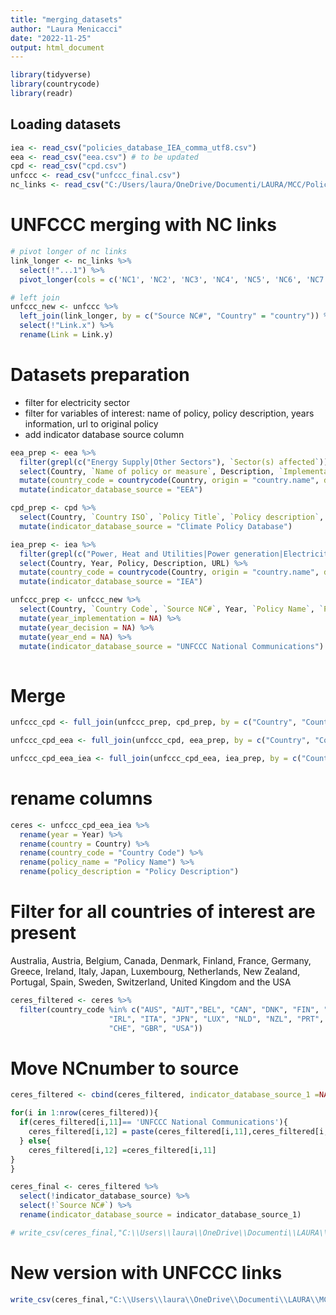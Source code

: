 ```yaml
---
title: "merging_datasets"
author: "Laura Menicacci"
date: "2022-11-25"
output: html_document
---
```


```r
library(tidyverse)
library(countrycode)
library(readr)
```

## Loading datasets

```r
iea <- read_csv("policies_database_IEA_comma_utf8.csv")
eea <- read_csv("eea.csv") # to be updated
cpd <- read_csv("cpd.csv")
unfccc <- read_csv("unfccc_final.csv")
nc_links <- read_csv("C:/Users/laura/OneDrive/Documenti/LAURA/MCC/Policy databases/nc_links.csv")
```

# UNFCCC merging with NC links
```r
# pivot longer of nc links 
link_longer <- nc_links %>% 
  select(!"...1") %>% 
  pivot_longer(cols = c('NC1', 'NC2', 'NC3', 'NC4', 'NC5', 'NC6', 'NC7'), names_to = ('Source NC#'), values_to = ('Link'))

# left join
unfccc_new <- unfccc %>% 
  left_join(link_longer, by = c("Source NC#", "Country" = "country")) %>% 
  select(!"Link.x") %>% 
  rename(Link = Link.y)
```


# Datasets preparation

- filter for electricity sector
- filter for variables of interest: name of policy, policy description, years information, url to original policy
- add indicator database source column
```r
eea_prep <- eea %>% 
  filter(grepl(c("Energy Supply|Other Sectors"), `Sector(s) affected`)) %>% 
  select(Country, `Name of policy or measure`, Description, `Implementation period start`, `Implementation period finish`, `URL to main reference`) %>% 
  mutate(country_code = countrycode(Country, origin = "country.name", destination = "iso3c")) %>% 
  mutate(indicator_database_source = "EEA")

cpd_prep <- cpd %>% 
  select(Country, `Country ISO`, `Policy Title`, `Policy description`, `Date of decision`, `Start date of implementation`, `End date of implementation`,  `Source or references`) %>% 
  mutate(indicator_database_source = "Climate Policy Database")

iea_prep <- iea %>% 
  filter(grepl(c("Power, Heat and Utilities|Power generation|Electricity and heat generation|Combined heat and power"), Sectors)) %>% 
  select(Country, Year, Policy, Description, URL) %>% 
  mutate(country_code = countrycode(Country, origin = "country.name", destination = "iso3c")) %>%
  mutate(indicator_database_source = "IEA")

unfccc_prep <- unfccc_new %>% 
  select(Country, `Country Code`, `Source NC#`, Year, `Policy Name`, `Policy Description`, Link) %>% 
  mutate(year_implementation = NA) %>% 
  mutate(year_decision = NA) %>% 
  mutate(year_end = NA) %>% 
  mutate(indicator_database_source = "UNFCCC National Communications")
  
```

# Merge 
```r

unfccc_cpd <- full_join(unfccc_prep, cpd_prep, by = c("Country", "Country Code" = "Country ISO", "Policy Name" = "Policy Title", "Policy Description" = "Policy description", "year_implementation" = "Start date of implementation", "year_decision" = "Date of decision","year_end" = "End date of implementation",  "Link" = "Source or references", "indicator_database_source" ))

unfccc_cpd_eea <- full_join(unfccc_cpd, eea_prep, by = c("Country", "Country Code" = "country_code", "Policy Name" = "Name of policy or measure", "Policy Description" = "Description", "year_implementation" = "Implementation period start", "year_end" = "Implementation period finish",  "Link" = "URL to main reference", "indicator_database_source"))

unfccc_cpd_eea_iea <- full_join(unfccc_cpd_eea, iea_prep, by = c("Country", "Country Code" = "country_code", "Policy Name" = "Policy", "Policy Description" = "Description", "year_implementation" = "Year", "Link" = "URL", "indicator_database_source"))

```


# rename columns 
```r
ceres <- unfccc_cpd_eea_iea %>% 
  rename(year = Year) %>% 
  rename(country = Country) %>% 
  rename(country_code = "Country Code") %>% 
  rename(policy_name = "Policy Name") %>% 
  rename(policy_description = "Policy Description")
```


# Filter for all countries of interest are present

Australia, Austria, Belgium, Canada, Denmark, Finland, France, Germany, Greece, Ireland, Italy, Japan, Luxembourg, Netherlands, New Zealand, Portugal, Spain, Sweden, Switzerland, United Kingdom and the USA
```r
ceres_filtered <- ceres %>%
  filter(country_code %in% c("AUS", "AUT","BEL", "CAN", "DNK", "FIN", "FRA", "DEU", "GRC",
                      "IRL", "ITA", "JPN", "LUX", "NLD", "NZL", "PRT", "ESP", "SWE",
                      "CHE", "GBR", "USA"))
```


# Move NCnumber to source
```r
ceres_filtered <- cbind(ceres_filtered, indicator_database_source_1 =NA)

for(i in 1:nrow(ceres_filtered)){
  if(ceres_filtered[i,11]== 'UNFCCC National Communications'){
    ceres_filtered[i,12] = paste(ceres_filtered[i,11],ceres_filtered[i,3],sep = ' ')
  } else{
    ceres_filtered[i,12] =ceres_filtered[i,11]
}
}

ceres_final <- ceres_filtered %>% 
  select(!indicator_database_source) %>% 
  select(!`Source NC#`) %>% 
  rename(indicator_database_source = indicator_database_source_1)

```


```r
# write_csv(ceres_final,"C:\\Users\\laura\\OneDrive\\Documenti\\LAURA\\MCC\\Policy databases\\ceres_secondversion.csv")
```

# New version with UNFCCC links
```r
write_csv(ceres_final,"C:\\Users\\laura\\OneDrive\\Documenti\\LAURA\\MCC\\futurelab_ceres\\ceres_versions\\ceres_thirdversion.csv")
```


